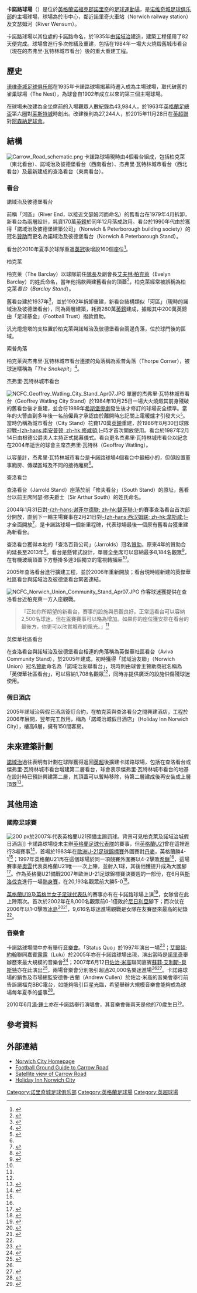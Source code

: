 {{noteTA|G1=Football
|T=zh-hans:卡诺路球场;zh-hk:卡諾路球場;zh-tw:卡諾路球場;
|1=zh-hans:诺维奇城足球俱乐部;zh-hk:諾域治城足球會;zh-tw:諾里奇城足球俱樂部;
|2=zh-hans:诺维奇;zh-hk:諾域治;zh-tw:諾里奇;
}}
{{Infobox Stadium
| stadium_name       = 卡諾路球場<br />''Carrow Road''
| image              = [[File:Carrow_Road_exterior.jpg|250px]] 
| fullname           = Carrow Road
| location           = 卡諾路（Carrow Road），<br />[[諾里奇|諾里奇]] NR1 1JE
| coordinates        = {{Coord|52|37|19.66|N|1|18|31.15|E|display=it}}
| built              = 1935年
| opened             = 1935年
| seating_capacity   = 27,244人
| tenants            = [[诺维奇城足球俱乐部|诺维奇城足球俱乐部]]
| dimensions         = 114 x 74 碼<ref name="Essential">{{cite book
| last= Adams
| first= Duncan
| title= Essential Football Fan: The Definitive Guide to Premier and Football League Grounds
| pages= 47–49
| isbn=1904328156
| publisher = Aesculus Press Limited }}</ref>
}}
'''卡諾路球場'''（{{lang-en|'''Carrow Road'''}}）是位於[[英格蘭|英格蘭]][[诺福克郡|诺福克郡]][[諾里奇|諾里奇]]的[[足球|足球]][[運動場|運動場]]，是[[诺维奇城足球俱乐部|诺维奇城足球俱乐部]]的主場球場，球場為於市中心，鄰近諾里奇火車站（Norwich railway station）及文瑟姆河（River Wensum）。

卡諾路球場以其位處的卡諾路命名，於1935年由[[诺维奇城足球俱乐部|諾域治]]建造，建築工程僅用了82天便完成。球場曾進行多次修繕及重建，包括在1984年一場大火燒燬舊城市看台（現在的杰弗里·瓦特林城市看台）後的重大重建工程。

== 歷史 ==
[[诺维奇城足球俱乐部|诺维奇城足球俱乐部]]在1935年卡諾路球場揭幕時遷入成為主場球場，取代破舊的雀巢球場（The Nest），為球會自1902年成立以來的第三個主場球場。

在球場未改建為全坐席前的入場觀眾人數紀錄為43,984人，於1963年[[英格蘭足總盃|英格蘭足總盃]]第六圈對[[莱斯特城足球俱乐部|莱斯特城]]時創出。改建後則為27,244人，於2015年11月28日在[[英超聯|英超聯]]對[[阿森纳足球俱乐部|阿森納足球會]]。

== 結構 ==
[[File:Carrow_Road_schematic.png|right]]
卡諾路球場現時由4個看台組成，包括柏克萊（東北看台）、諾域治及彼德堡看台（西南看台）、杰弗里·瓦特林城市看台（西北看台）及最新建成的查洛看台（東南看台）。

=== 看台 ===
{{Multiple image|align=left|direction=vertical|image1=CarrowRoad1.jpg|image2=|width=200|caption1=諾域治及彼德堡看台|caption2=柏克萊上的球隊標誌}}
;諾域治及彼德堡看台
前稱「河區」（River End，以接近文瑟姆河而命名）的舊看台在1979年4月拆卸，新看台為兩層設計，耗資170萬[[英鎊|英鎊]]於同年12月落成啟用。看台於1990年代由於獲得「諾域治及彼德堡建築公司」（Norwich & Peterborough building society）的冠名[[贊助|贊助]]而更名為諾域治及彼德堡看台（Norwich & Peterborough Stand）。

看台於2010年夏季於球隊重返[[英冠|英冠]]後增設160個座位<ref name="expansion">{{cite web |language=en |url=http://www.canaries.co.uk/page/TicketNews/0,,10355~2058999,00.html |title=First phase of seating increase |date=27 May 2010 |publisher=Norwich City F.C. |accessdate=27 May 2010 |deadurl=yes |archiveurl=https://web.archive.org/web/20101006113126/http://www.canaries.co.uk/page/TicketNews/0%2C%2C10355~2058999%2C00.html |archivedate=2010年10月6日 }}</ref>。

;柏克萊
柏克萊（The Barclay）以球隊前任[[隊長_(足球)|隊長]]及副會長[[艾夫林·柏克萊|艾夫林·柏克萊]]（Evelyn Barclay）的姓氏命名，當年他捐款興建舊看台的頂蓋<ref>{{Cite web | language = en | url = http://www.canaries.co.uk/page/History/0,,10355~1023784,00.html | title = Club History - 1920 to 1940 | date = 2009-07-21 | accessdate = 2009-07-28 | publisher = Norwich City F.C. | deadurl = yes | archiveurl = https://web.archive.org/web/20091208052006/http://www.canaries.co.uk/page/History/0%2C%2C10355~1023784%2C00.html | archivedate = 2009-12-08 }}</ref>，柏克萊經常被誤稱為柏克萊''看台''（''Barclay Stand''）。

舊看台建於1937年<ref name="p67">{{cite book | last = Eastwood | title = Canary Citizens | page = 67 }}</ref>，並於1992年拆卸重建，新看台結構類似「河區」（現時的諾域治及彼德堡看台），同為兩層建築，耗資280萬[[英鎊|英鎊]]建成，據報其中200萬英鎊由「足球基金」（Football Trust）撥款資助。

汎光燈燈塔的支柱置於柏克萊與諾域治及彼德堡看台兩邊角落，位於球門後的區域。

;索普角落
柏克萊與杰弗里·瓦特林城市看台連接的角落稱為索普角落（Thorpe Corner），被球迷暱稱為「''The Snakepit''」<ref name=stadium>{{Cite web | language = en | url = http://www.canaries.co.uk/page/CarrowRoad/0,,10355,00.html | title = Carrow Road | publisher = Norwich City F.C. | accessdate = 2007-03-28 | deadurl = yes | archiveurl = https://web.archive.org/web/20100723202915/http://www.canaries.co.uk/page/CarrowRoad/0%2C%2C10355%2C00.html | archivedate = 2010-07-23 }}</ref>。

;杰弗里·瓦特林城市看台
[[File:NCFC_Geoffrey_Watling_City_Stand_Apr07.JPG|thumb]]
單層的杰弗里·瓦特林城市看台（Geoffrey Watling City Stand）於1984年10月25日一場大火燒燬其前身殘破的舊看台後才重建，並合符1989年[[希斯堡慘劇|希斯堡慘劇]]發生後才修訂的球場安全標準。當年的火警直到多年後一名前僱員才承認由於離開時忘記關上電暖爐才引發大火<small><ref>{{cite news |language=en |url=http://news.bbc.co.uk/2/hi/uk_news/england/norfolk/3623054.stm |title=Worker 'started Carrow Road fire' |publisher=[[BBC|BBC]] News |date=2004-09-03 |accessdate=2010-07-27 |archive-date=2018-03-24 |archive-url=https://web.archive.org/web/20180324042921/http://news.bbc.co.uk/2/hi/uk_news/england/norfolk/3623054.stm |dead-url=no }}</ref></small>。當時仍稱為城市看台（City Stand）花費170萬[[英鎊|英鎊]]重建，於1986年8月30日球隊迎戰[[南安普顿足球俱乐部|-{zh-hans:南安普顿; zh-hk:修咸頓;}-]]時才首次開放使用。看台於1987年2月14日由根德公爵夫人主持正式揭幕儀式。看台更名杰弗里·瓦特林城市看台以紀念在2004年逝世的球會主席杰弗里·瓦特林（Geoffrey Watling）。

以容量計，杰弗里·瓦特林城市看台是卡諾路球場4個看台中最細小的，但卻設置董事廂房、傳媒區域及不同的接待廂房<ref name="Essential"/>。

{{Multiple image|align=left|direction=vertical|image1=CarrowRoad2.jpg|image2=NCFC Jarrold Stand Apr07.JPG|width=200|caption1=重建中的查洛看台|caption2=查洛看台，圖中作客球迷穿藍衣坐在看台的左方}}
;查洛看台
查洛看台（Jarrold Stand）座落於前「修夫看台」（South Stand）的原址，舊看台以前主席阿瑟·修夫爵士（Sir Arthur South）的姓氏命名。

2004年1月31日對[[谢菲尔德联足球俱乐部|-{zh-hans:谢菲尔德联; zh-hk:錫菲聯;}-]]的賽事查洛看台首次部分開放，直到下一輪主場賽事在2月21日對[[西汉姆联足球俱乐部|-{zh-hans:西汉姆联; zh-hk:韋斯咸;}-]]才全面開放<ref>{{Cite web | language = en | url = http://www.pinkun.com/search/story.aspx?brand=PINKUNOnline&category=Norwich&itemid=NOED27%20Jan%202004%2011:33:54:617&tBrand=PINKUNOnline&tCategory=search | title = Extra tickets for Blades game | accessdate = 2008-01-18 | publisher = Pink 'Un | deadurl = yes | archiveurl = https://web.archive.org/web/20090623132043/http://www.pinkun.com/search/story.aspx?brand=PINKUNOnline&category=Norwich&itemid=NOED27%20Jan%202004%2011%3A33%3A54%3A617&tBrand=PINKUNOnline&tCategory=search | archivedate = 2009-06-23 }}</ref>，是卡諾路球場一個新里程碑，代表球場最後一個原有舊看台獲重建為新看台。

查洛看台獲得本地的「查洛百貨公司」（Jarrolds）冠名[[贊助|贊助]]，原來4年的贊助合約延長至2013年<ref>{{Cite web | language = en | url = http://www.canaries.premiumtv.co.uk/page/NewsDetails/0,,10355~1426648,00.html | title = JARROLD EXTEND STAND SPONSORSHIP | accessdate = 2008-10-22 | publisher = canaries.co.uk }}{{dead link|date=2018年5月 |bot=InternetArchiveBot |fix-attempted=yes }}</ref>。看台是懸臂式設計，單層全坐席可以容納最多8,184名觀眾<ref name="Carrow Road">{{cite web|language=en|url=http://www.canaries.co.uk/page/CarrowRoad/0,,10355,00.html|title=Carrow Road|date=13 May 2010|publisher=Norwich City F.C.|accessdate=27 May 2010|deadurl=yes|archiveurl=https://web.archive.org/web/20100723202915/http://www.canaries.co.uk/page/CarrowRoad/0%2C%2C10355%2C00.html|archivedate=2010年7月23日}}</ref>，在有機玻璃頂蓋下方懸掛多達3個獨立的電視轉播廂<ref name="Essential"/>。

2005年查洛看台進行擴建工程，並於2006年重新開放；看台現時經新建的英傑華社區看台與諾域治及彼德堡看台緊密連結。

[[File:NCFC_Norwich_Union_Community_Stand_Apr07.JPG|thumb]]
作客球迷獲提供在查洛看台近柏克萊一方入座觀戰。<blockquote>『正如你所期望的新看台，賽事的設施與景觀良好。正常這看台可以容納2,500名球迷，但在盃賽賽事可以略為增加。如果你的座位獲安排在看台的最後方，你更可以欣賞城市的風光。』<ref name="Essential"/></blockquote>

;英傑華社區看台
在查洛看台與諾域治及彼德堡看台相連的角落稱為英傑華社區看台（Aviva Community Stand），於2005年建成，初時獲得「諾域治友聯」（Norwich Union）冠名[[贊助|贊助]]命名為「諾域治友聯看台」，現時則由球會主贊助商冠名稱為「英傑華社區看台」，可以容納1,708名觀眾<ref name="Carrow Road"/>，同時亦提供廣泛的設施供傷殘球迷使用。

=== 假日酒店 ===
2005年諾域治與假日酒店簽訂合約，在柏克萊與查洛看台之間興建酒店，工程於2006年展開，翌年完工啟用，稱為「諾域治城假日酒店」（Holiday Inn Norwich City），樓高6層，擁有150間客房。

== 未來建築計劃 ==
[[诺维奇城足球俱乐部|諾域治]]過往表明有計劃在球隊獲得返回[[英超|英超]]後擴建卡諾路球場，包括在查洛看台或傑弗里·瓦特林城市看台增建第二層看台，球會表示傑弗里·瓦特林城市看台的地基在設計時已預計興建第二層，其頂蓋可以暫時移除，待第二層建成後再安裝成上層頂蓋<ref>{{Cite web | language = en | url = http://www.footballgroundguide.com/norwich.htm | title = Internet Football Ground Guide - Carrow Road, Norwich City FC | accessdate = 2008-10-19 | publisher = Football Ground Guide | deadurl = yes | archiveurl = https://web.archive.org/web/20110724124844/http://www.footballgroundguide.com/norwich.htm | archivedate = 2011-07-24 }}</ref>。

== 其他用途 ==
=== 國際足球賽 ===
[[File:Under21june07.JPG|200 px]]於2007年代表英格蘭U21預備主踢罰球。背景可見柏克萊及諾域治城假日酒店]]
卡諾路球場從未主辦[[英格蘭足球代表隊|英格蘭足球代表隊]]的賽事，但[[英格蘭21歲以下足球代表隊|英格蘭U21]]曾在這裡進行3場賽事<ref name="facom">{{cite web |language=en |url=http://www.thefa.com/England/U21s/NewsAndFeatures/Postings/2007/04/EngU21s_NorwichSlovakia.htm |title=U21s coming to Norwich |publisher=[[英格蘭足球總會|''thefa.com'']] |date=2007-04-13 |accessdate=2007-06-06 |archive-date=2008-08-30 |archive-url=https://web.archive.org/web/20080830043033/http://www.thefa.com/England/U21s/NewsAndFeatures/Postings/2007/04/EngU21s_NorwichSlovakia.htm |dead-url=no }}</ref>，首場於1983年在[[歐洲U-21足球錦標賽|歐洲U-21足球錦標賽]]外圍賽對[[丹麥21歲以下國家足球隊|丹麥]]，英格蘭勝4-1<ref name="facom"/>；1997年英格蘭U21再在這個球場於同一項競賽外圍賽以4-2擊敗[[希臘21歲以下國家足球隊|希臘]]<ref name="facom"/>，這場賽事是[[迈克尔·欧文|奧雲]]代表英格蘭U21唯一一次上陣，並射入1球，其後他獲提升成為大國腳<ref name="flock">{{cite news |language=en |url=http://new.edp24.co.uk/content/sport/story.aspx?brand=EDPOnline&category=Sport&tBrand=edponline&tCategory=sport&itemid=NOED29%20May%202007%2022%3A06%3A12%3A157 |title=Fans set to flock to Carrow Road |publisher=Eastern Daily Press |date=2007-05-30 |accessdate=2007-06-06 }}{{dead link|date=2017年11月 |bot=InternetArchiveBot |fix-attempted=yes }}</ref>。作為英格蘭U21備戰2007年歐洲U-21足球錦標賽決賽週的一部份，在6月與[[斯洛伐克21歲以下國家足球隊|斯洛伐克]]進行一場[[熱身賽|熱身賽]]，在20,193名觀眾前大勝5-0<ref name="crowd">{{cite news |language=en |url=http://new.edp24.co.uk/content/sport/story.aspx?brand=EDPOnline&category=Sport&tBrand=edponline&tCategory=sport&itemid=NOED05%20Jun%202007%2023%3A43%3A38%3A900 |title=Young guns hit spot in five star show |publisher=Eastern Daily Press |date=2007-06-06 |accessdate=2007-06-06 |deadurl=yes |archiveurl=https://web.archive.org/web/20090618002312/http://www.edp24.co.uk/content/edp24/sport/story.aspx?brand=EDPOnline&category=Sport&tBrand=edponline&tCategory=sport&itemid=NOED05%20Jun%202007%2023%3A43%3A38%3A900 |archivedate=2009-06-18 }}</ref>。

[[英格蘭19歲以下足球代表隊|英格蘭U19]]及[[英格兰女子足球代表队|英格兰女子足球代表队]]的賽事亦有在卡諾路球場上演<ref name="women">{{cite news |language=en |url=http://www.eveningnews24.co.uk/content/sport/story.aspx?brand=ENOnline&category=Sport&tBrand=ENOnline&tCategory=Sport&itemid=NOED06%20Jun%202007%2011%3A39%3A59%3A810 |title=City make it a night to remember |publisher=Norwich Evening News |date=2007-06-06 |accessdate=2007-06-06 |deadurl=yes |archiveurl=https://web.archive.org/web/20090617212017/http://www.eveningnews24.co.uk/content/sport/story.aspx?brand=ENOnline&category=Sport&tBrand=ENOnline&tCategory=Sport&itemid=NOED06%20Jun%202007%2011%3A39%3A59%3A810 |archivedate=2009-06-17 }}</ref>，女隊曾在此上陣兩次。首次於2002年在8,000名觀眾前0-1僅敗於[[尼日利亞國家女子足球隊|尼日利亞]]腳下；而次仗在2006年以1-0擊敗[[冰島國家女子足球隊|冰島]]<ref name="women1">{{cite web |language=en |url=http://www.bbc.co.uk/norfolk/content/articles/2006/02/15/sport_england_women_carrow_road_feature.shtml |title=Carrow Road to host international football |publisher=[[BBC|''bbc.co.uk'']] |date=2006-02-16 |accessdate=2007-06-06 |archive-date=2017-01-10 |archive-url=https://web.archive.org/web/20170110031031/http://www.bbc.co.uk/norfolk/content/articles/2006/02/15/sport_england_women_carrow_road_feature.shtml |dead-url=no }}</ref><ref name="women2">{{cite web |language=en |url=http://www.thefa.com/Womens/EnglandSenior/NewsAndFeatures/Postings/2006/03/EnglandWomens_Iceland.htm |title=Carney breaks the ice |publisher=[[英格蘭足球總會|''thefa.com'']] |date=2006-03-09 |accessdate=2007-06-06 |archive-date=2008-07-09 |archive-url=https://web.archive.org/web/20080709091544/http://www.thefa.com/Womens/EnglandSenior/NewsAndFeatures/Postings/2006/03/EnglandWomens_Iceland.htm |dead-url=no }}</ref>，9,616名球迷進場觀戰是女隊在友賽歷來最高的紀錄 <ref name="women2"/>。

=== 音樂會 ===
卡諾路球場間中亦有舉行[[音樂會|音樂會]]。「Status Quo」於1997年演出一場<ref>{{cite web |language=en |url=http://www.statusquo.co.uk/tourlog/rhino_fc.html |title=Two Football Clubs in One Week |publisher=StatusQuo.co.uk |accessdate=2007-08-11 |deadurl=yes |archiveurl=https://web.archive.org/web/20120217104629/http://www.statusquo.co.uk/tourlog/rhino_fc.html |archivedate=2012-02-17 }}</ref>；[[艾爾頓·約翰|艾爾頓·約翰]]聯同嘉賓[[露露_(歌手)|露露]]（Lulu）於2005年亦在卡諾路球場出現，演出當時是[[諾里奇|諾里奇]]舉辦歷來最大規模的音樂會<ref name="john">{{cite web |language=en |url=http://www.bbc.co.uk/norfolk/content/articles/2005/05/31/music_review_elton_john_carrow_road_20050531_feature.shtml |title=Elton John review |publisher=[[BBC|''bbc.co.uk'']] |accessdate=2007-08-11 |archive-date=2020-08-13 |archive-url=https://web.archive.org/web/20200813005803/http://www.bbc.co.uk/norfolk/content/articles/2005/05/31/music_review_elton_john_carrow_road_20050531_feature.shtml |dead-url=no }}</ref>；2007年6月12日[[乔治·迈克尔|佐治·米高]]聯同嘉賓[[蘇菲·艾利斯-貝斯特|蘇菲·艾利斯-貝斯特]]亦在此演出<ref>{{cite news |language=en |url=http://www.eveningnews24.co.uk/content/news/story.aspx?brand=ENOnline&category=News&tBrand=ENOnline&tCategory=news&itemid=NOED13%20Jun%202007%2008%3A57%3A27%3A837 |title=George George Michael: The review, the pictures |publisher=Norwich Evening News |date=2007-06-13 |accessdate=2007-08-11 |deadurl=yes |archiveurl=https://web.archive.org/web/20090617211953/http://www.eveningnews24.co.uk/content/news/story.aspx?brand=ENOnline&category=News&tBrand=ENOnline&tCategory=news&itemid=NOED13%20Jun%202007%2008%3A57%3A27%3A837 |archivedate=2009-06-17 }}</ref>，兩場音樂會分別吸引超過20,000名樂迷進場<ref name="john"/><ref>{{cite web |language=en |url=http://www.bbc.co.uk/norfolk/content/articles/2007/06/11/videonation_norfolk_georgefan_video_feature.shtml |title=George Michael: Why he's so Fan-tastic! |publisher=[[BBC|''bbc.co.uk'']] |date=2007-06-13 |accessdate=2007-08-11 |archive-date=2020-01-08 |archive-url=https://web.archive.org/web/20200108164822/http://www.bbc.co.uk/norfolk/content/articles/2007/06/11/videonation_norfolk_georgefan_video_feature.shtml |dead-url=no }}</ref>。卡諾路球場的銷售及市場總監安德魯·古蘭（Andrew Cullen）於佐治·米高的音樂會舉行前告訴諾福克BBC電台，如能夠吸引巨星光臨，希望舉辦大規模音樂會能夠成為球場每年夏季的盛事<ref>{{cite web |language=en |url=http://www.bbc.co.uk/norfolk/content/articles/2007/03/05/music_feature_george_michael_20070305_feature.shtml |title=George Michael to play at Carrow Road |publisher=[[BBC|''bbc.co.uk'']] |date=2007-03-09 |accessdate=2007-08-11 |archive-date=2016-12-29 |archive-url=https://web.archive.org/web/20161229210223/http://www.bbc.co.uk/norfolk/content/articles/2007/03/05/music_feature_george_michael_20070305_feature.shtml |dead-url=no }}</ref>。

2010年6月[[湯·鍾士|湯·鍾士]]亦在卡諾路舉行演唱會，其音樂會後兩天是他的70歲生日<small><ref>{{cite news |language=en |url=http://news.bbc.co.uk/local/norfolk/hi/people_and_places/arts_and_culture/newsid_8641000/8641488.stm |title=Tom Jones to play a concert at Carrow Road, Norwich |publisher=[[BBC|BBC]] Norfolk |date=2010-04-24 |accessdate=2010-07-23 |archive-date=2016-05-02 |archive-url=https://web.archive.org/web/20160502175740/http://news.bbc.co.uk/local/norfolk/hi/people_and_places/arts_and_culture/newsid_8641000/8641488.stm |dead-url=no }}</ref></small>。

== 參考資料 ==
{{reflist}}

== 外部連結 ==
{{Commons|:Category:Carrow Road|卡諾路球場}}
*[https://web.archive.org/web/20090815172543/http://www.canaries.premiumtv.co.uk/page/Home/0,,10355,00.html Norwich City Homepage]
*[https://web.archive.org/web/20100618123752/http://dspace.dial.pipex.com/town/park/yfh45/norwich.htm Football Ground Guide to Carrow Road]
*[http://maps.google.co.uk/maps?f=q&hl=en&q=Carrow+Rd,+Norwich,+Norfolk+NR1,+United+Kingdom&sll=53.800651,-4.064941&sspn=6.855363,19.6875&ie=UTF8&cd=1&geocode=FZv1IgMdhAMUAA&ll=52.62263,1.310699&spn=0.006878,0.019226&t=h&z=16&iwloc=addr Satellite view of Carrow Road]
*[http://www.holidayinn.com/hotels/cn/zh/norwich/nwicr/hoteldetail Holiday Inn Norwich City] {{Wayback|url=http://www.holidayinn.com/hotels/cn/zh/norwich/nwicr/hoteldetail |date=20191020134614 }}

{{英冠球場}}
{{英超球場}}

{{DEFAULTSORT:Carrow Road}}
[[Category:诺里奇城足球俱乐部|Category:诺里奇城足球俱乐部]]
[[Category:英格蘭足球場|Category:英格蘭足球場]]
[[Category:英超球場|Category:英超球場]]